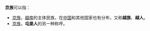 '''京族'''可以指：

*[[京族|京族]]，[[越南|越南]]的主体民族，在[[中国|中国]]和其他国家也有分布，又称'''越族'''、'''越人'''。
*[[屯堡人|京族]]，'''屯堡人'''的另一种称呼。

{{disambig|Cat=二字亞洲相關消歧義}}